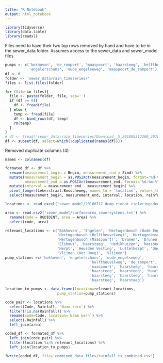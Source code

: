 ```yaml
---
title: "R Notebook"
output: html_notebook
---
```


```r
library(tidyverse)
library(data.table)
library(readxl)
```

Files need to have their two top rows removed by hand and have to be in the sewer_data folder. Assumes access to the sewer_data and sewer_model files
```r
pumps <- c('bokhoven', 'de_rompert', 'maaspoort', 'haarsteeg', 'helftheuvelweg',
           'engelerschans', 'oude_engelseweg', 'maaspoort_de_rompert')
df <- 0
folder <- 'sewer_data/rain_timeseries/'
files <- list.files(folder)

for (file in files){
  file <- paste(folder, file, sep='')
  if (df == 0){
    df <- fread(file)
  } else {
    temp <- fread(file)
    df <- bind_rows(df, temp)
    rm(temp)
  }
}
# df <- fread('sewer_data/rain_timeseries/Download__5_201805312200_201806302200.csv')
df <- subset(df, select=which(!duplicated(names(df)))) 
```
Removed duplicate columns (4)

```r
names <- colnames(df)

formated_df <- df %>%
  rename(measurement_begin = Begin, measurement_end = Eind) %>%
  mutate(measurement_begin = as.POSIXct(measurement_begin, format='%d-%m-%Y %H:%M:%S'),
         measurement_end = as.POSIXct(measurement_end, format='%d-%m-%Y %H:%M:%S')) %>%
  mutate(interval = measurement_end - measurement_begin) %>%
  pivot_longer(Lekerstraat:Bosscheweg, names_to = 'location', values_to = 'rainfall') %>%
  select(measurement_begin, measurement_end, interval, location, rainfall)

```

```r
locations <- read_excel('sewer_model/20180717_dump riodat rioleringsdeelgebieden_matched_to_rainfall_locations_preped.xlsx')

area <- read.csv2('sewer_model/surfacearea_sewersystems.txt') %>%
  rename(code = RGDIDENT, area = Area) %>%
  select(code, area)

relevant_locations <- c('Bokhoven', 'Engelen', 'Hertogenbosch (Oude Engelenseweg)',
                        'Hertogenbosch (Helftheuvelweg)', 'Hertogenbosch (Rompert)',
                        'Hertogenbosch (Maaspoort)', 'Drunen', 'Drunen (Stationsstraat)',
                        'Elshout', 'Haarsteeg', 'Hedikhuizen', 'heesbeen',
                        'Herpt', 'Heusden Vesting', 'Luttelherpt', 'Oudheusden',
                        'Vlijmen (Het Hoog)', 'Vlijmen')
pump_stations =c('bokhoven', 'engelerschans', 'oude_engelseweg',
                                       'helftheuvelweg', 'de_rompert',
                                       'maaspoort', 'haarsteeg', 'haarsteeg',
                                       'haarsteeg', 'haarsteeg', 'haarsteeg', 'haarsteeg',
                                       'haarsteeg', 'haarsteeg', 'haarsteeg', 'haarsteeg',
                                       'haarsteeg', 'haarsteeg')

location_to_pumps <- data.frame(location=relevant_locations,
                        pump_station=pump_stations)

code_pair <- locations %>%
  select(Code, Rainfall, `Naam kern`) %>%
  filter(!is.na(Rainfall)) %>%
  rename(code=Code, location=`Naam kern`) %>%
  select(-Rainfall) %>%
  left_join(area)

coded_df <- formated_df %>%
  left_join(code_pair) %>%
  filter(location %in% relevant_locations) %>%
  left_join(location_to_pumps)

fwrite(coded_df, file='combined_data_files/rainfall_ts_combined.csv')

```


